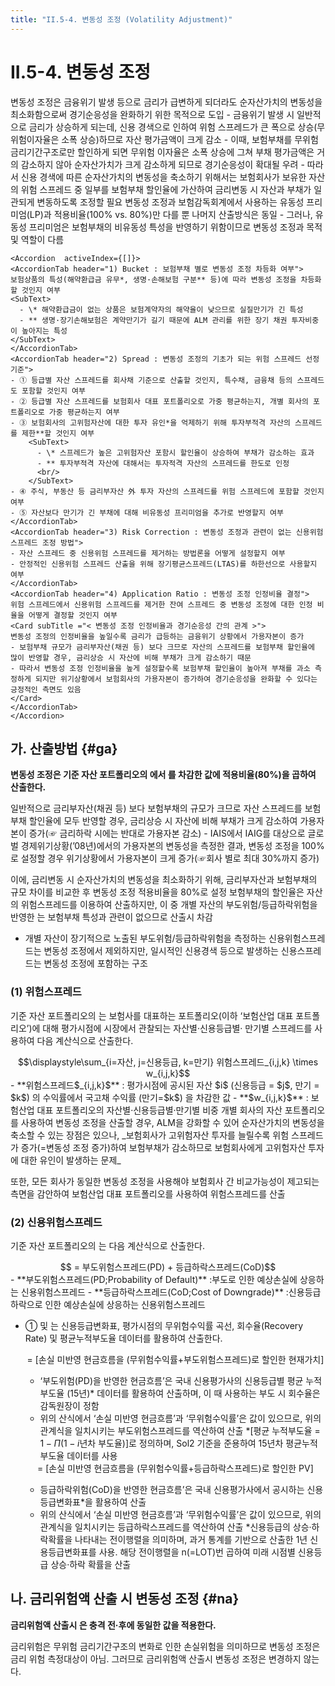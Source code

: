 ```yaml
---
title: "II.5-4. 변동성 조정 (Volatility Adjustment)"
---
```

# II.5-4. 변동성 조정

<Accordion  activeIndex={[]}>
<AccordionTab header="변동성 조정의 역할">
변동성 조정은 금융위기 발생 등으로 금리가 급변하게 되더라도 순자산가치의 변동성을 최소화함으로써 경기순응성을 완화하기 위한 목적으로 도입
- 금융위기 발생 시 일반적으로 금리가 상승하게 되는데, 신용 경색으로 인하여 위험 스프레드가 큰 폭으로 상승(무위험이자율은 소폭 상승)하므로 자산 평가금액이 크게 감소
- 이때, 보험부채를 무위험 금리기간구조로만 할인하게 되면 무위험 이자율은 소폭 상승에 그쳐 부채 평가금액은 거의 감소하지 않아 순자산가치가 크게 감소하게 되므로 경기순응성이 확대될 우려
- 따라서 신용 경색에 따른 순자산가치의 변동성을 축소하기 위해서는 보험회사가 보유한 자산의 위험 스프레드 중 일부를 보험부채 할인율에 가산하여 금리변동 시 자산과 부채가 일관되게 변동하도록 조정할 필요
</AccordionTab>
<AccordionTab header="변동성 조정과 유동성 프리미엄과 비교">
변동성 조정과 보험감독회계에서 사용하는 유동성 프리미엄(LP)과 적용비율(100% vs. 80%)만 다를 뿐 나머지 산출방식은 동일
- 그러나, 유동성 프리미엄은 보험부채의 비유동성 특성을 반영하기 위함이므로 변동성 조정과 목적 및 역할이 다름
</AccordionTab>
<AccordionTab header="변동성 조정 산출을 위한 주요 고려사항">

<Math>
${변동성 조정_{Bk}}^{1)} = AR^{4)} × Σ(Sp^{2)} - RC^{3)}) $ 로 표현 가능
</Math>


    <Accordion  activeIndex={[]}>
    <AccordionTab header="1) Bucket : 보험부채 별로 변동성 조정 차등화 여부">
    보험상품의 특성(해약환급금 유무*, 생명·손해보험 구분** 등)에 따라 변동성 조정을 차등화할 것인지 여부
    <SubText>
      - \* 해약환급금이 없는 상품은 보험계약자의 해약율이 낮으므로 실질만기가 긴 특성
      - ** 생명·장기손해보험은 계약만기가 길기 때문에 ALM 관리를 위한 장기 채권 투자비중이 높아지는 특성
    </SubText>
    </AccordionTab>
    <AccordionTab header="2) Spread : 변동성 조정의 기초가 되는 위험 스프레드 선정기준">
    - ① 등급별 자산 스프레드를 회사채 기준으로 산출할 것인지, 특수채, 금융채 등의 스프레드도 포함할 것인지 여부
    - ② 등급별 자산 스프레드를 보험회사 대표 포트폴리오로 가중 평균하는지, 개별 회사의 포트폴리오로 가중 평균하는지 여부
    - ③ 보험회사의 고위험자산에 대한 투자 유인*을 억제하기 위해 투자부적격 자산의 스프레드를 제한**할 것인지 여부
        <SubText>
          - \* 스프레드가 높은 고위험자산 포함시 할인율이 상승하여 부채가 감소하는 효과
          - ** 투자부적격 자산에 대해서는 투자적격 자산의 스프레드를 한도로 인정
          <br/>
        </SubText>
    - ④ 주식, 부동산 등 금리부자산 外 투자 자산의 스프레드를 위험 스프레드에 포함할 것인지 여부
    - ⑤ 자산보다 만기가 긴 부채에 대해 비유동성 프리미엄을 추가로 반영할지 여부
    </AccordionTab>
    <AccordionTab header="3) Risk Correction : 변동성 조정과 관련이 없는 신용위험 스프레드 조정 방법">
    - 자산 스프레드 중 신용위험 스프레드를 제거하는 방법론을 어떻게 설정할지 여부
    - 안정적인 신용위험 스프레드 산출을 위해 장기평균스프레드(LTAS)를 하한선으로 사용할지 여부
    </AccordionTab>
    <AccordionTab header="4) Application Ratio : 변동성 조정 인정비율 결정">
    위험 스프레드에서 신용위험 스프레드를 제거한 잔여 스프레드 중 변동성 조정에 대한 인정 비율을 어떻게 결정할 것인지 여부
    <Card subTitle ="< 변동성 조정 인정비율과 경기순응성 간의 관계 >">
    변동성 조정의 인정비율을 높일수록 금리가 급등하는 금융위기 상황에서 가용자본이 증가
    - 보험부채 규모가 금리부자산(채권 등) 보다 크므로 자산의 스프레드를 보험부채 할인율에 많이 반영할 경우, 금리상승 시 자산에 비해 부채가 크게 감소하기 때문
    - 따라서 변동성 조정 인정비율을 높게 설정할수록 보험부채 할인율이 높아져 부채를 과소 측정하게 되지만 위기상황에서 보험회사의 가용자본이 증가하여 경기순응성을 완화할 수 있다는 긍정적인 측면도 있음
    </Card>
    </AccordionTab>
    </Accordion>

</AccordionTab>
</Accordion>

## 가. 산출방법 {#ga}
**변동성 조정은 기준 자산 포트폴리오의  <OverlayDemo id="위험스프레드"/>에서 <OverlayDemo id="신용위험스프레드"/>를 차감한 값에 적용비율(80%)을 곱하여 산출한다.**

<Accordion activeIndex={[]}>
<AccordionTab header="변동성 조정 적용비율을 80%로 적용하는 이유 ">
일반적으로 금리부자산(채권 등) 보다 보험부채의 규모가 크므로 자산 스프레드를 보험부채 할인율에 모두 반영할 경우, 금리상승 시 자산에 비해 부채가 크게 감소하여 가용자본이 증가(☞ 금리하락 시에는 반대로 가용자본 감소)
- IAIS에서 IAIG를 대상으로 글로벌 경제위기상황(’08년)에서의 가용자본의 변동성을 측정한 결과, 변동성 조정을 100%로 설정할 경우 위기상황에서 가용자본이 크게 증가(☞회사 별로 최대 30%까지 증가)

이에, 금리변동 시 순자산가치의 변동성을 최소화하기 위해, 금리부자산과 보험부채의 규모 차이를 비교한 후 변동성 조정 적용비율을 80%로 설정
</AccordionTab>
<AccordionTab header="신용위험 스프레드를 차감하는 이유 ">
보험부채의 할인율은 자산의 위험스프레드를 이용하여 산출하지만, 이 중 개별 자산의 부도위험/등급하락위험을 반영한 <OverlayDemo id="신용위험스프레드"/>는 보험부채 특성과 관련이 없으므로 <OverlayDemo id="변동성조정"/> 산출시 차감
- 개별 자산이 장기적으로 노출된 부도위험/등급하락위험을 측정하는 신용위험스프레드는 변동성 조정에서 제외하지만, 일시적인 신용경색 등으로 발생하는 신용스프레드는 변동성 조정에 포함하는 구조
</AccordionTab>
</Accordion>

### (1) 위험스프레드
기준 자산 포트폴리오의  <OverlayDemo id="위험스프레드"/>는 보험사를 대표하는 포트폴리오(이하 ‘보험산업 대표 포트폴리오’)에 대해 평가시점에 시장에서 관찰되는 자산별·신용등급별· 만기별 스프레드를 사용하여 다음 계산식으로 산출한다.

<Math>
기준자산 포트폴리오의 위험스프레드
<center>
$$\displaystyle\sum_{i=자산, j=신용등급, k=만기} 위험스프레드_{i,j,k} \times w_{i,j,k}$$
</center>

<SCard>
 - **위험스프레드$_{i,j,k}$** : 평가시점에 공시된 자산 $i$ (신용등급 = $j$, 만기 = $k$) 의 수익률에서 국고채 수익률 (만기=$k$) 을 차감한 값
 - **$w_{i,j,k}$** : 보험산업 대표 포트폴리오의 자산별·신용등급별·만기별 비중
</SCard>
</Math>

<Accordion multiple activeIndex={[]}>
<AccordionTab header="보험산업 대표 포트폴리오를 사용하는 이유 ">
개별 회사의 자산 포트폴리오를 사용하여 변동성 조정을 산출할 경우, ALM을 강화할 수 있어 순자산가치의 변동성을 축소할 수 있는 장점은 있으나,
_보험회사가 고위험자산 투자를 늘릴수록 위험 스프레드가 증가(=변동성 조정 증가)하여 보험부채가 감소하므로 보험회사에게 고위험자산 투자에 대한 유인이 발생하는 문제_

또한, 모든 회사가 동일한 변동성 조정을 사용해야 보험회사 간 비교가능성이 제고되는 측면을 감안하여 보험산업 대표 포트폴리오를 사용하여 위험스프레드를 산출
</AccordionTab>
</Accordion>


### (2) 신용위험스프레드
기준 자산 포트폴리오의 <OverlayDemo id="신용위험스프레드"/>는 다음 계산식으로 산출한다.
<Math>
신용위험스프레드
<center>
$$ = 부도위험스프레드(PD) + 등급하락스프레드(CoD)$$
</center>
<SCard>
 - **부도위험스프레드(PD;Probability of Default)** :부도로 인한 예상손실에 상응하는 신용위험스프레드
 - **등급하락스프레드(CoD;Cost of Downgrade)** :신용등급 하락으로 인한 예상손실에 상응하는 신용위험스프레드
</SCard>
</Math>

- ① <OverlayDemo id="부도위험스프레드"/> 및 <OverlayDemo id="등급하락스프레드"/>는 신용등급변화표, 평가시점의 무위험수익률 곡선, 회수율(Recovery Rate) 및 평균누적부도율 데이터를 활용하여 산출한다.

    <Accordion  activeIndex={[]}>
    <AccordionTab header="부도위험스프레드 산출방법 ">
    <Math marginRatio = "1%">
    부도위험을 반영한 현금흐름을 무위험수익률로 할인한 현재가치
    <center>
     = [손실 미반영 현금흐름을 (무위험수익률+부도위험스프레드)로 할인한 현재가치]
    </center>
    </Math>

    - ‘부도위험(PD)을 반영한 현금흐름’은 국내 신용평가사의 신용등급별 평균 누적부도율 (15년)* 데이터를 활용하여 산출하며, 이 때 사용하는 부도 시 회수율은 감독원장이 정함
    - 위의 산식에서 ‘손실 미반영 현금흐름’과 ‘무위험수익률’은 값이 있으므로, 위의 관계식을 일치시키는 부도위험스프레드를 역산하여 산출
    <SubText> *[평균 누적부도율 = $1-\Pi(1-i$년차 부도율)]로 정의하며, Sol2 기준을 준용하여 15년차 평균누적부도율 데이터를 사용</SubText>

    </AccordionTab>
    <AccordionTab header="등급하락스프레드 산출방법 ">
    <Math marginRatio = "1%">
    등급하락위험을 반영한 현금흐름을 무위험수익률로 할인한 현재가치
    <center>
    = [손실 미반영 현금흐름을 (무위험수익률+등급하락스프레드)로 할인한 PV]
    </center>
    </Math>

    - 등급하락위험(CoD)을 반영한 현금흐름’은 국내 신용평가사에서 공시하는 신용등급변화표\*을 활용하여 산출
    - 위의 산식에서 ‘손실 미반영 현금흐름’과 ‘무위험수익률’은 값이 있으므로, 위의 관계식을 일치시키는 등급하락스프레드를 역산하여 산출
    <SubText> *신용등급의 상승·하락확률을 나타내는 전이행렬을 의미하며, 과거 통계를 기반으로 산출한 1년 신용등급변화표를 사용. 해당 전이행렬을 n(=LOT)번 곱하여 미래 시점별 신용등급 상승·하락 확률을 산출</SubText>

    </AccordionTab>
    </Accordion>



## 나. 금리위험액 산출 시 변동성 조정 {#na}
**금리위험액 산출시 <OverlayDemo id="변동성조정"/>은 충격 전·후에 동일한 값을 적용한다.**

<Accordion multiple activeIndex={[]}>
<AccordionTab header="금리위험액 산출시 변동성 조정은 변경하지 않는 이유 ">
금리위험은 무위험 금리기간구조의 변화로 인한 손실위험을 의미하므로 변동성 조정은 금리 위험 측정대상이 아님. 그러므로 금리위험액 산출시 변동성 조정은 변경하지 않는다.
</AccordionTab>
</Accordion>
